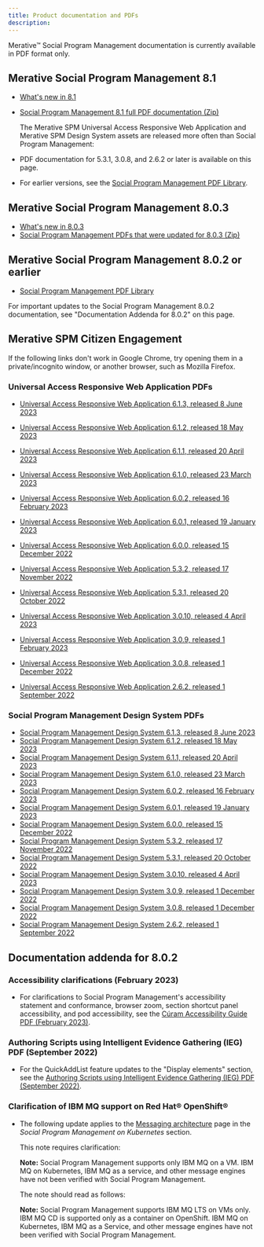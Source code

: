 ```yaml
---
title: Product documentation and PDFs
description: 
---
```


Merative™ Social Program Management documentation is currently available in PDF format only.

## Merative Social Program Management 8.1

* [What's new in 8.1](/pdf/spm/SPM_WhatsNew_810.pdf)
* [Social Program Management 8.1 full PDF documentation (Zip)](/pdf/spm/Social_Program_Management_810_PDFs.zip)

  The Merative SPM Universal Access Responsive Web Application and Merative SPM Design System assets are released more often than Social Program Management:

* PDF documentation for 5.3.1, 3.0.8, and 2.6.2 or later is available on this page.
* For earlier versions, see the [Social Program Management PDF Library](https://www.merative.com/support/spm/product-documentation/pdf-library).

## Merative Social Program Management 8.0.3

* [What's new in 8.0.3](/pdf/spm/SPM_Whats_new_803.pdf)
* [Social Program Management PDFs that were updated for 8.0.3 (Zip)](/pdf/spm/Social_Program_Management_803_PDFs.zip)

## Merative Social Program Management 8.0.2 or earlier

* [Social Program Management PDF Library](https://www.merative.com/support/spm/product-documentation/pdf-library)

<InlineNotification>
   For important updates to the Social Program Management 8.0.2 documentation, see "Documentation Addenda for 8.0.2" on this page.

</InlineNotification>

## Merative SPM Citizen Engagement

<InlineNotification>
   If the following links don't work in Google Chrome, try opening them in a private/incognito window, or another browser, such as Mozilla Firefox.

</InlineNotification>

### Universal Access Responsive Web Application PDFs

* [Universal Access Responsive Web Application 6.1.3, released 8 June 2023](/pdf/CE/UniversalAccess_6_1_3.pdf)
* [Universal Access Responsive Web Application 6.1.2, released 18 May 2023](/pdf/CE/UniversalAccess_6_1_2.pdf)
* [Universal Access Responsive Web Application 6.1.1, released 20 April 2023](/pdf/CE/UniversalAccess_6_1_1.pdf)
* [Universal Access Responsive Web Application 6.1.0, released 23 March 2023](/pdf/CE/UniversalAccess_6_1_0.pdf)
* [Universal Access Responsive Web Application 6.0.2, released 16 February 2023](/pdf/CE/UniversalAccess_6_0_2.pdf)
* [Universal Access Responsive Web Application 6.0.1, released 19 January 2023](/pdf/CE/UniversalAccess_6_0_1.pdf)
* [Universal Access Responsive Web Application 6.0.0, released 15 December 2022](/pdf/CE/UniversalAccess_6_0_0.pdf)
* [Universal Access Responsive Web Application 5.3.2, released 17 November 2022](/pdf/CE/UniversalAccess_5_3_2.pdf)
* [Universal Access Responsive Web Application 5.3.1, released 20 October 2022](/pdf/CE/UniversalAccess_5_3_1.pdf)
* [Universal Access Responsive Web Application 3.0.10, released 4 April 2023](/pdf/CE/UniversalAccess_3_0_10.pdf)
* [Universal Access Responsive Web Application 3.0.9, released 1 February 2023](/pdf/CE/UniversalAccess_3_0_9.pdf)
* [Universal Access Responsive Web Application 3.0.8, released 1 December 2022](/pdf/CE/UniversalAccess_3_0_8.pdf)

* [Universal Access Responsive Web Application 2.6.2, released 1 September 2022](/pdf/CE/UniversalAccess_2_6_2.pdf)

### Social Program Management Design System PDFs

* [Social Program Management Design System 6.1.3, released 8 June 2023](/pdf/CE/SPM_DesignSystem_6_1_3.pdf)
* [Social Program Management Design System 6.1.2, released 18 May 2023](/pdf/CE/SPM_DesignSystem_6_1_2.pdf)
* [Social Program Management Design System 6.1.1, released 20 April 2023](/pdf/CE/SPM_DesignSystem_6_1_1.pdf)
* [Social Program Management Design System 6.1.0, released 23 March 2023](/pdf/CE/SPM_DesignSystem_6_1_0.pdf)
* [Social Program Management Design System 6.0.2, released 16 February 2023](/pdf/CE/SPM_DesignSystem_6_0_2.pdf)
* [Social Program Management Design System 6.0.1, released 19 January 2023](/pdf/CE/SPM_DesignSystem_6_0_1.pdf)
* [Social Program Management Design System 6.0.0, released 15 December 2022](/pdf/CE/SPM_DesignSystem_6_0_0.pdf)
* [Social Program Management Design System 5.3.2, released 17 November 2022](/pdf/CE/SPM_DesignSystem_5_3_2.pdf)
* [Social Program Management Design System 5.3.1, released 20 October 2022](/pdf/CE/SPM_DesignSystem_5_3_1.pdf)
* [Social Program Management Design System 3.0.10, released 4 April 2023](/pdf/CE/SPM_DesignSystem_3_0_10.pdf)
* [Social Program Management Design System 3.0.9, released 1 December 2022](/pdf/CE/SPM_DesignSystem_3_0_9.pdf)
* [Social Program Management Design System 3.0.8, released 1 December 2022](/pdf/CE/SPM_DesignSystem_3_0_8.pdf)
* [Social Program Management Design System 2.6.2, released 1 September 2022](/pdf/CE/SPM_DesignSystem_2_6_2.pdf)

## Documentation addenda for 8.0.2

### Accessibility clarifications (February 2023)

* For clarifications to Social Program Management's accessibility statement and conformance, browser zoom, section shortcut panel accessibility, and pod accessibility, see the [Cúram Accessibility Guide PDF (February 2023)](/pdf/accessibility/CuramAccessibilityGuide_February2023.pdf).

### Authoring Scripts using Intelligent Evidence Gathering (IEG) PDF (September 2022)

* For the QuickAddList feature updates to the "Display elements" section, see the [Authoring Scripts using Intelligent Evidence Gathering (IEG) PDF (September 2022)](/pdf/CE/AuthoringScriptsUsingIEG_September22.pdf).

### Clarification of IBM MQ support on Red Hat® OpenShift®

* The following update applies to the [Messaging architecture](https://www.ibm.com/docs/en/spm/8.0.2?topic=architecture-messaging) page in the *Social Program Management on Kubernetes* section.

  This note requires clarification:
  
  **Note:** Social Program Management supports only IBM MQ on a VM. IBM MQ on Kubernetes, IBM MQ as a service, and other message engines have not been verified with Social Program Management.

  The note should read as follows:

  **Note:** Social Program Management supports IBM MQ LTS on VMs only. IBM MQ CD is supported only as a container on OpenShift. IBM MQ on Kubernetes, IBM MQ as a Service, and other message engines have not been verified with Social Program Management.
